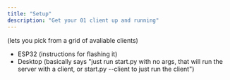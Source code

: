```yaml
---
title: "Setup"
description: "Get your 01 client up and running"
---
```


(lets you pick from a grid of avaliable clients)

- ESP32 (instructions for flashing it)
- Desktop (basically says "just run start.py with no args, that will run the server with a client, or start.py --client to just run the client")
